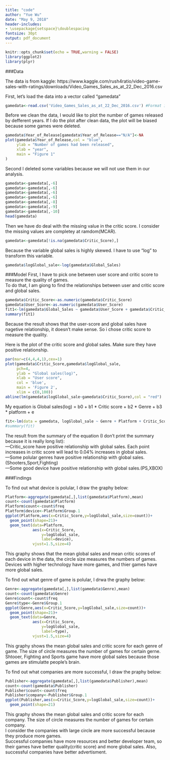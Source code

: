 ```yaml
---
title: "code"
author: "Yue Wu"
date: "May 9, 2018"
header-includes:
- \usepackage{setspace}\doublespacing
fontsize: 30pt
output: pdf_document
---
```


```r
knitr::opts_chunk$set(echo = TRUE,warning = FALSE)
library(ggplot2)
library(plyr)
```

###Data

The data is from kaggle: https://www.kaggle.com/rush4ratio/video-game-sales-with-ratings/downloads/Video_Games_Sales_as_at_22_Dec_2016.csv\

First, let's load the data into a vector called "gamedata"\
```r
gamedata<-read.csv('Video_Games_Sales_as_at_22_Dec_2016.csv') #Format into data frame
```

Before we clean the data, I would like to plot the number of games released by defferent years. If I do the plot after clean data, the plot will be biased because some games were deleted.
```r
gamedata$Year_of_Release[gamedata$Year_of_Release=="N/A"]<-NA
plot(gamedata$Year_of_Release,col = "blue",
     ylab = "Number of games had been released",
     xlab = "year",
     main = "Figure 1"
)
```

Second I deleted some variables because we will not use them in our analysis.
```r
gamedata<-gamedata[,-6]
gamedata<-gamedata[,-6]
gamedata<-gamedata[,-6]
gamedata<-gamedata[,-6]
gamedata<-gamedata[,-8]
gamedata<-gamedata[,-9]
gamedata<-gamedata[,-10]
head(gamedata)
```

Then we have do deal with the missing value in the critic score. I consider the missing values are completey at ramdom(MCAR).
```r
gamedata<-gamedata[!is.na(gamedata$Critic_Score),]
```

Because the variable global sales is highly skewed. I have to use "log" to transform this variable.
```r
gamedata$logGlobal_sale<-log(gamedata$Global_Sales)
```


###Model
First, I have to pick one between user score and critic score to measure the quality of games.\
To do that, I am giong to find the relationships between user and critic score and global sales.\
```r
gamedata$Critic_Score<-as.numeric(gamedata$Critic_Score)
gamedata$User_Score<-as.numeric(gamedata$User_Score)
fit1<-lm(gamedata$Global_Sales ~ gamedata$User_Score + gamedata$Critic_Score)
summary(fit1)
```
Because the result shows that the user-score and global sales have nagetive relationship, it doesn't make sense. So i chose critic score to measure the quality.\

Here is the plot of the critic score and global sales. Make sure they have positive relationship.
```r
par(mar=c(4,4,4,1),cex=1)
plot(gamedata$Critic_Score,gamedata$logGlobal_sale,
     pch=4,
     ylab = "Global sales(log)",
     xlab = "User score",
     col = 'blue',
     main = 'Figure 2',
     xlim = c(0,100))
abline(lm(gamedata$logGlobal_sale~gamedata$Critic_Score),col = "red")
```


My equation is Global sales(log) = b0 + b1 * Critic score + b2 * Genre + b3 * platform + e\

```r
fit<-lm(data = gamedata, logGlobal_sale ~ Genre + Platform + Critic_Score )
#summary(fit)
```
The result from the summary of the equation (I don't print the summary because it is really long list):\
---Critic_score have positive relationship with global sales. Each point increases in critic score will lead to 0.04% increases
in global sales.\
---Some polular genres have positive relationship with global sales.(Shooters,Sport,Fighting)\
---Some good device have positive relationship with global sales.(PS,XBOX)


###Findings

To find out what device is polular, I draw the graphy below:
```r
Platform<-aggregate(gamedata[,],list(gamedata$Platform),mean)
count<-count(gamedata$Platform)
Platform$count<-count$freq
Platform$device<-Platform$Group.1
ggplot(Platform,aes(x=Critic_Score,y=logGlobal_sale,size=count))+ 
  geom_point(shape=21)+
  geom_text(data=Platform,
            aes(x=Critic_Score,
                y=logGlobal_sale,
                label=device),
            vjust=1.5,size=4)
```

This graphy shows that the mean global sales and mean critic scores of each device in the data, the circle size measures the numbers of games.\
Devices with higher technology have more games, and thier games have more global sales.\


To find out what genre of game is polular, I drwa the graphy below:
```r
Genre<-aggregate(gamedata[,],list(gamedata$Genre),mean)
count<-count(gamedata$Genre)
Genre$count<-count$freq
Genre$type<-Genre$Group.1
ggplot(Genre,aes(x=Critic_Score,y=logGlobal_sale,size=count))+ 
  geom_point(shape=21)+
  geom_text(data=Genre,
            aes(x=Critic_Score,
                y=logGlobal_sale,
                label=type),
            vjust=1.5,size=4)
```

This graphy shows the mean global sales and critic score for each genre of game. The size of circle measures the number of games for certain gerne.\
Shtooer, Fighting and Sports game have more global sales because those games are stimulatte people's brain.\

To find out what companies are more successful, I draw the praphy below:
```r
Publisher<-aggregate(gamedata[,],list(gamedata$Publisher),mean)
count<-count(gamedata$Publisher)
Publisher$count<-count$freq
Publisher$company<-Publisher$Group.1
ggplot(Publisher,aes(x=Critic_Score,y=logGlobal_sale,size=count))+ 
  geom_point(shape=21)
```

This graphy shows the mean global sales and critic score for each company. The size of circle measures the number of games for certain company.\
I consider the companies with large circle are more successful because they produce more games.\
Successful companies have more resources and better developer team, so their games have better quality(critic score) and more global sales. Also, successful companies have better advertisment.

